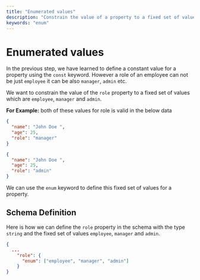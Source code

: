 ```yaml
---
title: "Enumerated values"
description: "Constrain the value of a property to a fixed set of values using JSON Schema."
keywords: "enum"
---
```


# Enumerated values

In the previous step, we have learned to define a constant value for a property using the `const` keyword. However a role of an employee can not be just `employee` it can be also `manager`, `admin` etc.

We want to constrain  the value of the `role` property to a fixed set of values which are `employee`, `manager` and `admin`.


**For Example:** both of these values for role is valid in the below data
```json highlightLineStart={4} 
{
  "name": "John Doe ",
  "age": 25,
  "role": "manager"
}
```
```json highlightLineStart={4} 
{
  "name": "John Doe ",
  "age": 25,
  "role": "admin"
}
```



We can use the `enum` keyword to define this fixed set of values for a property.

## Schema Definition

Here is how we can define the `role` property in the schema with the type `string` and the fixed set of values `employee`, `manager` and `admin`.

```json 
{
  ...
    "role": {
      "enum": ["employee", "manager", "admin"]
    }
}
```



